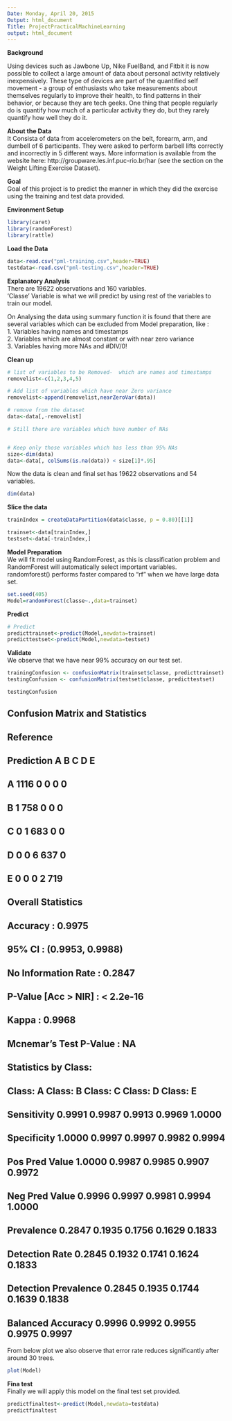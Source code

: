 ```yaml
---
Date: Monday, April 20, 2015
Output: html_document
Title: ProjectPracticalMachineLearning
output: html_document
---
```

<b>Background</b>

Using devices such as Jawbone Up, Nike FuelBand, and Fitbit it is now possible to collect a large amount of data about personal activity relatively inexpensively. These type of devices are part of the quantified self movement - a group of enthusiasts who take measurements about themselves regularly to improve their health, to find patterns in their behavior, or because they are tech geeks. One thing that people regularly do is quantify how much of a particular activity they do, but they rarely quantify how well they do it.

<b>About the Data</b><br>
It Consista of data from accelerometers on the belt, forearm, arm, and dumbell of 6 participants. They were asked to perform barbell lifts correctly and incorrectly in 5 different ways. More information is available from the website here: http://groupware.les.inf.puc-rio.br/har (see the section on the Weight Lifting Exercise Dataset). 

<b>Goal</b><br>
Goal of this project is to predict the manner in which they did the exercise using the training and test data provided.

<b>Environment Setup</b>
```r
library(caret)
library(randomForest)
library(rattle)
```

<b>Load the Data</b>
```r
data<-read.csv("pml-training.csv",header=TRUE)
testdata<-read.csv("pml-testing.csv",header=TRUE)
```

<b>Explanatory Analysis</b><br>
There are 19622 observations and 160 variables.<br> 'Classe' Variable is what we will predict by using rest of the variables to train our model.<br>

On Analysing the data using summary function it is found that there are several variables which can be excluded from Model preparation, like :<br>
1. Variables having names and timestamps <br>
2. Variables which are almost constant or with near zero variance <br>
3. Variables having more NAs and #DIV/0!

<b>Clean up</B>
```r
# list of variables to be Removed-  which are names and timestamps
removelist<-c(1,2,3,4,5)

# Add list of variables which have near Zero variance
removelist<-append(removelist,nearZeroVar(data))

# remove from the dataset
data<-data[,-removelist]

# Still there are variables which have number of NAs


# Keep only those variables which has less than 95% NAs
size<-dim(data)
data<-data[, colSums(is.na(data)) < size[1]*.95] 
```

Now the data is clean and final set has 19622 observations and 54 variables.
```r
dim(data)
```

<B> Slice the data </b>
```r
trainIndex = createDataPartition(data$classe, p = 0.80)[[1]]

trainset<-data[trainIndex,]
testset<-data[-trainIndex,]
```

<b>Model Preparation</b><br>
We will fit model using RandomForest, as this is classification problem and RandomForest will automatically select important variables.<br>
randomforest() performs faster compared to "rf" when we have large data set.

```r
set.seed(405)
Model=randomForest(classe~.,data=trainset)
```

<b>Predict</b>
```r
# Predict
predicttrainset<-predict(Model,newdata=trainset)
predicttestset<-predict(Model,newdata=testset)
```

<b> Validate </b><br>
We observe that we have near 99% accuracy on our test set. <br>
```r
trainingConfusion <- confusionMatrix(trainset$classe, predicttrainset)
testingConfusion <- confusionMatrix(testset$classe, predicttestset)

testingConfusion
```
## Confusion Matrix and Statistics
## 
##           Reference
## Prediction    A    B    C    D    E
##          A 1116    0    0    0    0
##          B    1  758    0    0    0
##          C    0    1  683    0    0
##          D    0    0    6  637    0
##          E    0    0    0    2  719
## 
## Overall Statistics
##                                           
##                Accuracy : 0.9975          
##                  95% CI : (0.9953, 0.9988)
##     No Information Rate : 0.2847          
##     P-Value [Acc > NIR] : < 2.2e-16       
##                                           
##                   Kappa : 0.9968          
##  Mcnemar's Test P-Value : NA              
## 
## Statistics by Class:
## 
##                      Class: A Class: B Class: C Class: D Class: E
## Sensitivity            0.9991   0.9987   0.9913   0.9969   1.0000
## Specificity            1.0000   0.9997   0.9997   0.9982   0.9994
## Pos Pred Value         1.0000   0.9987   0.9985   0.9907   0.9972
## Neg Pred Value         0.9996   0.9997   0.9981   0.9994   1.0000
## Prevalence             0.2847   0.1935   0.1756   0.1629   0.1833
## Detection Rate         0.2845   0.1932   0.1741   0.1624   0.1833
## Detection Prevalence   0.2845   0.1935   0.1744   0.1639   0.1838
## Balanced Accuracy      0.9996   0.9992   0.9955   0.9975   0.9997
From below plot we also observe that error rate reduces significantly after around 30 trees.
```r
plot(Model)

```

<b>Fina test</b><br>
Finally we will apply this model on the final test set provided.
```r
predictfinaltest<-predict(Model,newdata=testdata)
predictfinaltest
```

